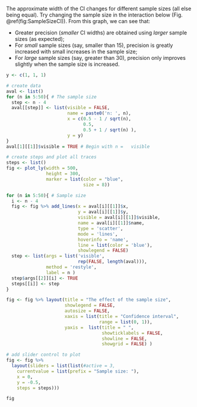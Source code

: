 The approximate width of the CI changes for different sample sizes (all else being equal).
Try changing the sample size in the interaction below (Fig. \@ref(fig:SampleSizeCI)).
From this graph, we can see that:

* Greater precision (*smaller* CI widths) are obtained using *larger* sample sizes (as expected);
* For *small* sample sizes (say, smaller than 15), precision is greatly increased with small increases in the sample size;
* For *large* sample sizes (say, greater than 30), precision only improves slightly when the sample size is increased.


```r

y <- c(1, 1, 1)

# create data
aval <- list()
for (n in 5:50){ # The sample size
  step <- n - 4 
  aval[[step]] <- list(visible = FALSE,
                       name = paste0('n: ', n),
                       x = c(0.5 - 1 / sqrt(n), 
                             0.5,
                             0.5 + 1 / sqrt(n) ),
                       y = y)
}
aval[1][[1]]$visible = TRUE # Begin with n =   visible

# create steps and plot all traces
steps <- list()
fig <- plot_ly(width = 500, 
               height = 300,
               marker = list(color = "blue",
                             size = 8))

for (n in 5:50){ # Sample size
  i <- n - 4
  fig <- fig %>% add_lines(x = aval[i][[1]]$x,
                           y = aval[i][[1]]$y,
                           visible = aval[i][[1]]$visible, 
                           name = aval[i][[1]]$name, 
                           type = 'scatter', 
                           mode = 'lines', 
                           hoverinfo = 'name', 
                           line = list(color = 'blue'), 
                           showlegend = FALSE)
  step <- list(args = list('visible', 
                           rep(FALSE, length(aval))),
               method = 'restyle',
               label = n )
  step$args[[2]][i] <- TRUE  
  steps[[i]] <- step
}

fig <- fig %>% layout(title = "The effect of the sample size",
                      showlegend = FALSE,
                      autosize = FALSE,
                      xaxis = list(title = "Confidence interval",
                                   range = list(0, 1)),
                      yaxis =  list(title = " ",
                                    showticklabels = FALSE,
                                    showline = FALSE,
                                    showgrid = FALSE) )

# add slider control to plot
fig <- fig %>%
  layout(sliders = list(list(#active = 3,
    currentvalue = list(prefix = "Sample size: "),
    x = 0,
    y = -0.5,
    steps = steps)))

fig
```
